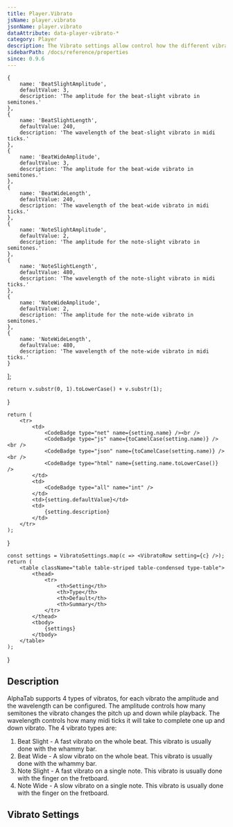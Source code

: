 ```yaml
---
title: Player.Vibrato
jsName: player.vibrato
jsonName: player.vibrato
dataAttribute: data-player-vibrato-*
category: Player
description: The Vibrato settings allow control how the different vibrato types are generated for audio. 
sidebarPath: /docs/reference/properties
since: 0.9.6
---
```



    {
        name: 'BeatSlightAmplitude',
        defaultValue: 3,
        description: 'The amplitude for the beat-slight vibrato in semitones.'
    },
    {
        name: 'BeatSlightLength',
        defaultValue: 240,
        description: 'The wavelength of the beat-slight vibrato in midi ticks.'
    },
    {
        name: 'BeatWideAmplitude',
        defaultValue: 3,
        description: 'The amplitude for the beat-wide vibrato in semitones.'
    },
    {
        name: 'BeatWideLength',
        defaultValue: 240,
        description: 'The wavelength of the beat-wide vibrato in midi ticks.'
    },
    {
        name: 'NoteSlightAmplitude',
        defaultValue: 2,
        description: 'The amplitude for the note-slight vibrato in semitones.'
    },
    {
        name: 'NoteSlightLength',
        defaultValue: 480,
        description: 'The wavelength of the note-slight vibrato in midi ticks.'
    },
    {
        name: 'NoteWideAmplitude',
        defaultValue: 2,
        description: 'The amplitude for the note-wide vibrato in semitones.'
    },
    {
        name: 'NoteWideLength',
        defaultValue: 480,
        description: 'The wavelength of the note-wide vibrato in midi ticks.'
    }
];

    return v.substr(0, 1).toLowerCase() + v.substr(1);
}

    return (
        <tr>
            <td>
                <CodeBadge type="net" name={setting.name} /><br />
                <CodeBadge type="js" name={toCamelCase(setting.name)} /><br />
                <CodeBadge type="json" name={toCamelCase(setting.name)} /><br />
                <CodeBadge type="html" name={setting.name.toLowerCase()} />
            </td>
            <td>
                <CodeBadge type="all" name="int" />
            </td>
            <td>{setting.defaultValue}</td>
            <td>
                {setting.description}
            </td>
        </tr>
    );
}

    const settings = VibratoSettings.map(c => <VibratoRow setting={c} />);
    return (
        <table className="table table-striped table-condensed type-table">
            <thead>
                <tr>
                    <th>Setting</th>
                    <th>Type</th>
                    <th>Default</th>
                    <th>Summary</th>
                </tr>
            </thead>    
            <tbody> 
                {settings}
            </tbody>
        </table>
    );
}


## Description

AlphaTab supports 4 types of vibratos, for each vibrato the amplitude and the wavelength can be configured. The amplitude controls how many semitones
the vibrato changes the pitch up and down while playback. The wavelength controls how many midi ticks it will take to complete one up and down vibrato.
The 4 vibrato types are: 

1. Beat Slight - A fast vibrato on the whole beat. This vibrato is usually done with the whammy bar.
2. Beat Wide - A slow vibrato on the whole beat. This vibrato is usually done with the whammy bar.
3. Note Slight - A fast vibrato on a single note. This vibrato is usually done with the finger on the fretboard.
4. Note Wide - A slow vibrato on a single note. This vibrato is usually done with the finger on the fretboard.

## Vibrato Settings

<VibratoTable />